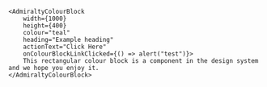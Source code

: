 ```tsx
<AdmiraltyColourBlock
    width={1000}
    height={400}
    colour="teal"
    heading="Example heading"
    actionText="Click Here"
    onColourBlockLinkClicked={() => alert("test")}>
    This rectangular colour block is a component in the design system and we hope you enjoy it.
</AdmiraltyColourBlock>
```
